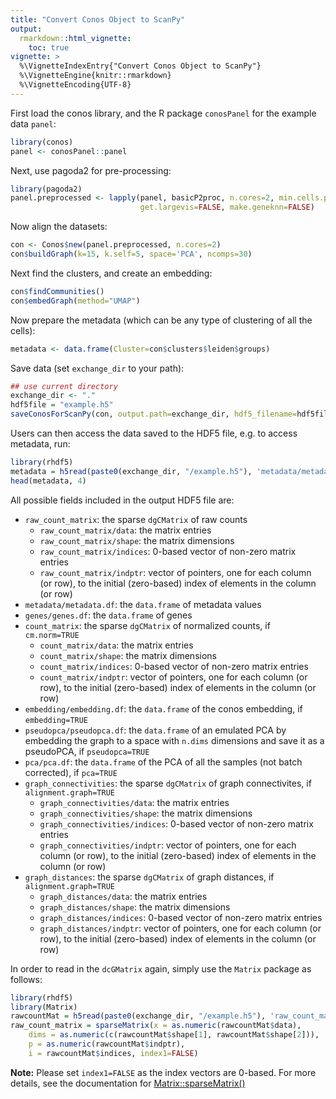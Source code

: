 ```yaml
---
title: "Convert Conos Object to ScanPy"
output: 
  rmarkdown::html_vignette:
    toc: true
vignette: >
  %\VignetteIndexEntry{"Convert Conos Object to ScanPy"}
  %\VignetteEngine{knitr::rmarkdown}
  %\VignetteEncoding{UTF-8}
---
```


First load the conos library, and the R package `conosPanel` for the example data `panel`:

```r
library(conos)
panel <- conosPanel::panel
```

Next, use pagoda2 for pre-processing:

```r
library(pagoda2)
panel.preprocessed <- lapply(panel, basicP2proc, n.cores=2, min.cells.per.gene=0, n.odgenes=2e3, 
                             get.largevis=FALSE, make.geneknn=FALSE)
```

Now align the datasets:

```r
con <- Conos$new(panel.preprocessed, n.cores=2)
con$buildGraph(k=15, k.self=5, space='PCA', ncomps=30)
```


Next find the clusters, and create an embedding:

```r
con$findCommunities()
con$embedGraph(method="UMAP")
```

Now prepare the metadata (which can be any type of clustering of all the cells):

```r
metadata <- data.frame(Cluster=con$clusters$leiden$groups)
```

Save data (set `exchange_dir` to your path):


```r
## use current directory
exchange_dir <- "."
hdf5file = "example.h5"
saveConosForScanPy(con, output.path=exchange_dir, hdf5_filename=hdf5file, verbose=TRUE)
```

Users can then access the data saved to the HDF5 file, e.g. to access metadata, run:


```r
library(rhdf5)
metadata = h5read(paste0(exchange_dir, "/example.h5"), 'metadata/metadata.df')
head(metadata, 4)
```

All possible fields included in the output HDF5 file are:

* `raw_count_matrix`: the sparse `dgCMatrix` of raw counts 
	* `raw_count_matrix/data`: the matrix entries
	* `raw_count_matrix/shape`: the matrix dimensions
	* `raw_count_matrix/indices`: 0-based vector of non-zero matrix entries
	* `raw_count_matrix/indptr`: vector of pointers, one for each column (or row), to the initial (zero-based) index of elements in the column (or row)
* `metadata/metadata.df`: the `data.frame` of metadata values
* `genes/genes.df`: the `data.frame` of genes
* `count_matrix`: the sparse `dgCMatrix` of normalized counts, if `cm.norm=TRUE`
	* `count_matrix/data`: the matrix entries
	* `count_matrix/shape`: the matrix dimensions
	* `count_matrix/indices`: 0-based vector of non-zero matrix entries
	* `count_matrix/indptr`: vector of pointers, one for each column (or row), to the initial (zero-based) index of elements in the column (or row)
* `embedding/embedding.df`:  the `data.frame` of the conos embedding, if `embedding=TRUE`
* `pseudopca/pseudopca.df`:  the `data.frame` of an emulated PCA by embedding the graph to a space with `n.dims` dimensions and save it as a pseudoPCA, if `pseudopca=TRUE`
* `pca/pca.df`: the `data.frame` of the PCA of all the samples (not batch corrected), if `pca=TRUE`
* `graph_connectivities`: the sparse `dgCMatrix` of graph connectivites, if `alignment.graph=TRUE`
	* `graph_connectivities/data`: the matrix entries
	* `graph_connectivities/shape`: the matrix dimensions
	* `graph_connectivities/indices`: 0-based vector of non-zero matrix entries
	* `graph_connectivities/indptr`: vector of pointers, one for each column (or row), to the initial (zero-based) index of elements in the column (or row)
* `graph_distances`: the sparse `dgCMatrix` of graph distances, if `alignment.graph=TRUE`
	* `graph_distances/data`: the matrix entries
	* `graph_distances/shape`: the matrix dimensions
	* `graph_distances/indices`: 0-based vector of non-zero matrix entries
	* `graph_distances/indptr`: vector of pointers, one for each column (or row), to the initial (zero-based) index of elements in the column (or row)



In order to read in the `dcGMatrix` again, simply use the `Matrix` package as follows:


```r
library(rhdf5)
library(Matrix)
rawcountMat = h5read(paste0(exchange_dir, "/example.h5"), 'raw_count_matrix')
raw_count_matrix = sparseMatrix(x = as.numeric(rawcountMat$data),  
    dims = as.numeric(c(rawcountMat$shape[1], rawcountMat$shape[2])), 
    p = as.numeric(rawcountMat$indptr), 
    i = rawcountMat$indices, index1=FALSE)
```

**Note:** Please set `index1=FALSE` as the index vectors are 0-based. For more details, see the documentation for [Matrix::sparseMatrix()](https://www.rdocumentation.org/packages/Matrix/versions/1.2-18/topics/sparseMatrix)

